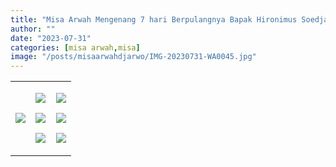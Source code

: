 ```yaml
---
title: "Misa Arwah Mengenang 7 hari Berpulangnya Bapak Hironimus Soedjarwo "
author: ""
date: "2023-07-31"
categories: [misa arwah,misa]
image: "/posts/misaarwahdjarwo/IMG-20230731-WA0045.jpg"
---
```


+-----------------------------------------------------+-----------------------------------------------------+-----------------------------------------------------+
| ![](/posts/misaarwahdjarwo/IMG-20230731-WA0049.jpg) | ![](/posts/misaarwahdjarwo/IMG-20230731-WA0046.jpg) | ![](/posts/misaarwahdjarwo/IMG-20230731-WA0047.jpg) |
|                                                     |                                                     |                                                     |
|                                                     | ![](/posts/misaarwahdjarwo/IMG-20230731-WA0050.jpg) | ![](/posts/misaarwahdjarwo/IMG-20230731-WA0051.jpg) |
|                                                     |                                                     |                                                     |
|                                                     | ![](/posts/misaarwahdjarwo/IMG-20230731-WA0048.jpg) | ![](/posts/misaarwahdjarwo/IMG-20230731-WA0045.jpg) |
+-----------------------------------------------------+-----------------------------------------------------+-----------------------------------------------------+
